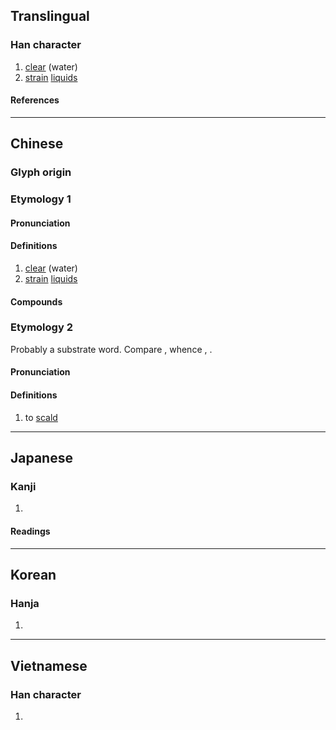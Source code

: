 {{also|渌}}
{{character info}}
==Translingual==

===Han character===
{{Han char|rn=85|rad=水|as=08|sn=11|four=37132|canj=EVNE|ids=⿰氵彔}}

# [[clear]] (water)
# [[strain]] [[liquid]]s

====References====
{{Han ref|kx=0630.240|dkj=17666|dj=1033.040|hdz=31664.030|uh=6DE5}}

----

==Chinese==

===Glyph origin===

===Etymology 1===
{{Han etym}}
{{zh-forms|s=渌}}

====Pronunciation====
{{zh-pron
|m=lù
|c=luk6
|mn=le̍k
|mc=y
|oc=y
|cat=a,n,v
}}

====Definitions====
{{zh-hanzi}}

# [[clear]] (water)
# [[strain]] [[liquid]]s

====Compounds====
{{zh-der|水淥淥的|波波淥淥|淘淥|淥水|淥淥|淥老|淥蟻|酃淥}}

===Etymology 2===
{{zh-forms|s=渌|alt=熝}}

Probably a {{der|yue|qfa-tak}} substrate word. Compare {{cog|tai-pro|*luəkᴰ||to [[scald]]}}, whence {{cog|th|ลวก||to scald}}, {{cog|za|log||to scald}}.

====Pronunciation====
{{zh-pron
|c=luk6
|c-t=luuk5
|h=pfs=lu̍k;gd=lug6
|cat=
}}

====Definitions====
{{zh-hanzi}} {{tlb|zh|Cantonese|Hakka}}

# to [[scald]]

----

==Japanese==

===Kanji===
{{ja-kanji|grade=|rs=水08}}

# {{rfdef|ja|sort=水08}}

====Readings====
{{ja-readings
|on=ろく, りょく
|kun=こす
}}

----

==Korean==

===Hanja===
{{ko-hanja|hangeul=[[록]]>[[녹]]|eumhun=|rv=rok>nok|mr=rok>nok|y=lok>nok}}

# {{rfdef|ko|sort=水08}}

----

==Vietnamese==

===Han character===
{{vi-readings|rs=水08|reading=lóc}}

# {{rfdef|vi|sort=水08}}